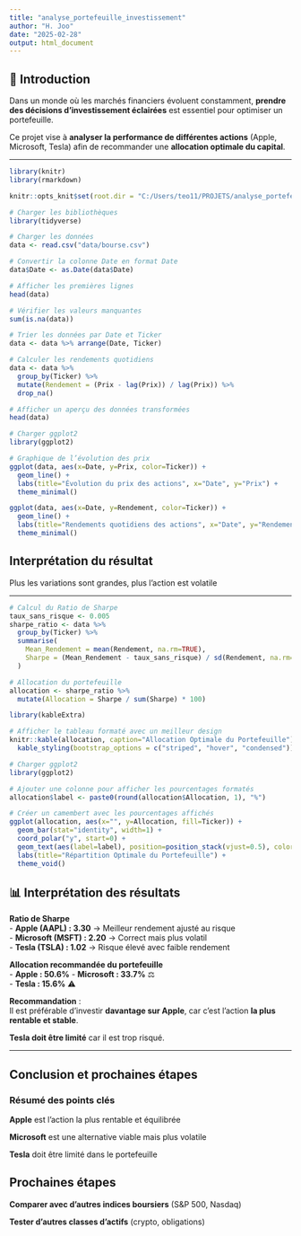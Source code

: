 ---
title: "analyse_portefeuille_investissement"
author: "H. Joo"
date: "2025-02-28"
output: html_document
---
## 📌 Introduction

Dans un monde où les marchés financiers évoluent constamment, **prendre des décisions d’investissement éclairées** est essentiel pour optimiser un portefeuille.  

Ce projet vise à **analyser la performance de différentes actions** (Apple, Microsoft, Tesla) afin de recommander une **allocation optimale du capital**.  

___

```{r setup, include=FALSE}
library(knitr)
library(rmarkdown)

knitr::opts_knit$set(root.dir = "C:/Users/teo11/PROJETS/analyse_portefeuille_investissement")

```

```{r load_data, echo=TRUE}
# Charger les bibliothèques
library(tidyverse)

# Charger les données
data <- read.csv("data/bourse.csv")

# Convertir la colonne Date en format Date
data$Date <- as.Date(data$Date)

# Afficher les premières lignes
head(data)
```
```{r clean_data, echo=TRUE}
# Vérifier les valeurs manquantes
sum(is.na(data))

# Trier les données par Date et Ticker
data <- data %>% arrange(Date, Ticker)

# Calculer les rendements quotidiens
data <- data %>%
  group_by(Ticker) %>%
  mutate(Rendement = (Prix - lag(Prix)) / lag(Prix)) %>%
  drop_na()

# Afficher un aperçu des données transformées
head(data)
```

```{r price_plot, echo=FALSE}
# Charger ggplot2
library(ggplot2)

# Graphique de l’évolution des prix
ggplot(data, aes(x=Date, y=Prix, color=Ticker)) +
  geom_line() +
  labs(title="Évolution du prix des actions", x="Date", y="Prix") +
  theme_minimal()
```

```{r rendement_plot, echo=FALSE}
ggplot(data, aes(x=Date, y=Rendement, color=Ticker)) +
  geom_line() +
  labs(title="Rendements quotidiens des actions", x="Date", y="Rendement") +
  theme_minimal()
```

## Interprétation du résultat
Plus les variations sont grandes, plus l’action est volatile

___

```{r summary_table, echo=FALSE}
# Calcul du Ratio de Sharpe
taux_sans_risque <- 0.005
sharpe_ratio <- data %>%
  group_by(Ticker) %>%
  summarise(
    Mean_Rendement = mean(Rendement, na.rm=TRUE),
    Sharpe = (Mean_Rendement - taux_sans_risque) / sd(Rendement, na.rm=TRUE)
  )

# Allocation du portefeuille
allocation <- sharpe_ratio %>%
  mutate(Allocation = Sharpe / sum(Sharpe) * 100)

library(kableExtra)

# Afficher le tableau formaté avec un meilleur design
knitr::kable(allocation, caption="Allocation Optimale du Portefeuille") %>%
  kable_styling(bootstrap_options = c("striped", "hover", "condensed"))
```
```{r pie_chart, echo=FALSE}
# Charger ggplot2
library(ggplot2)

# Ajouter une colonne pour afficher les pourcentages formatés
allocation$label <- paste0(round(allocation$Allocation, 1), "%")

# Créer un camembert avec les pourcentages affichés
ggplot(allocation, aes(x="", y=Allocation, fill=Ticker)) +
  geom_bar(stat="identity", width=1) +
  coord_polar("y", start=0) +
  geom_text(aes(label=label), position=position_stack(vjust=0.5), color="white", size=5) +
  labs(title="Répartition Optimale du Portefeuille") +
  theme_void()
```

## 📊 Interprétation des résultats

 **Ratio de Sharpe**  
- **Apple (AAPL) : 3.30** →  Meilleur rendement ajusté au risque  
- **Microsoft (MSFT) : 2.20** → Correct mais plus volatil  
- **Tesla (TSLA) : 1.02** →  Risque élevé avec faible rendement  

 **Allocation recommandée du portefeuille**  
- **Apple : 50.6%** 
- **Microsoft : 33.7%** ⚖  
- **Tesla : 15.6%** ⚠  

 **Recommandation** :  
Il est préférable d’investir **davantage sur Apple**, car c'est l’action **la plus rentable et stable**. 

**Tesla doit être limité** car il est trop risqué. 

___

## Conclusion et prochaines étapes

### Résumé des points clés

**Apple** est l’action la plus rentable et équilibrée

**Microsoft** est une alternative viable mais plus volatile

**Tesla** doit être limité dans le portefeuille

## Prochaines étapes

**Comparer avec d’autres indices boursiers** (S&P 500, Nasdaq)

**Tester d’autres classes d’actifs** (crypto, obligations)

